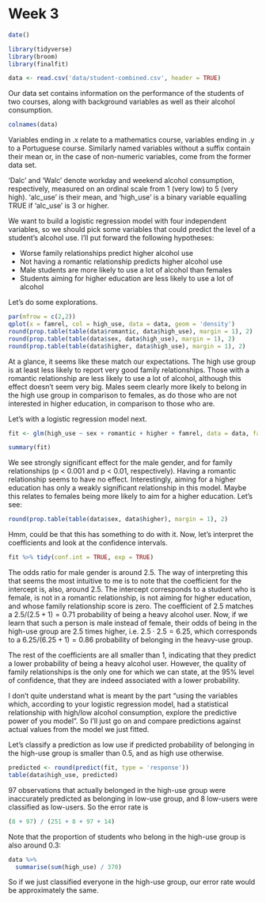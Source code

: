 # Week 3



```r
date()
```
```r
library(tidyverse)
library(broom)
library(finalfit)

data <- read.csv('data/student-combined.csv', header = TRUE)
```

Our data set contains information on the performance of the students of two courses, along with background variables as well as their alcohol consumption. 

```r
colnames(data)
```
Variables ending in .x relate to a mathematics course, variables ending in .y to a Portuguese course. Similarly named variables without a suffix contain their mean or, in the case of non-numeric variables, come from the former data set.

'Dalc' and 'Walc' denote workday and weekend alcohol consumption, respectively, measured on an ordinal scale from 1 (very low) to 5 (very high). 'alc_use' is their mean, and 'high_use' is a binary variable equalling TRUE if 'alc_use' is 3 or higher.

We want to build a logistic regression model with four independent variables, so we should pick some variables that could predict the level of a student's alcohol use. I'll put forward the following hypotheses:

* Worse family relationships predict higher alcohol use
* Not having a romantic relationship predicts higher alcohol use
* Male students are more likely to use a lot of alcohol than females
* Students aiming for higher education are less likely to use a lot of alcohol

Let's do some explorations.

```r
par(mfrow = c(2,2))
qplot(x = famrel, col = high_use, data = data, geom = 'density')
round(prop.table(table(data$romantic, data$high_use), margin = 1), 2)
round(prop.table(table(data$sex, data$high_use), margin = 1), 2)
round(prop.table(table(data$higher, data$high_use), margin = 1), 2)
```
At a glance, it seems like these match our expectations. The high use group is at least less likely to report very good family relationships. Those with a romantic relationship are less likely to use a lot of alcohol, although this effect doesn't seem very big. Males seem clearly more likely to belong in the high use group in comparison to females, as do those who are not interested in higher education, in comparison to those who are.

Let's with a logistic regression model next.

```r
fit <- glm(high_use ~ sex + romantic + higher + famrel, data = data, family = binomial)
```

```r
summary(fit)
```
We see strongly significant effect for the male gender, and for family relationships (p < 0.001 and p < 0.01, respectively). Having a romantic relationship seems to have no effect. Interestingly, aiming for a higher education has only a weakly significant relationship in this model. Maybe this relates to females being more likely to aim for a higher education. Let's see:

```r
round(prop.table(table(data$sex, data$higher), margin = 1), 2)
```
Hmm, could be that this has something to do with it. Now, let's interpret the coefficients and look at the confidence intervals.

```r
fit %>% tidy(conf.int = TRUE, exp = TRUE)
```
The odds ratio for male gender is around 2.5. The way of interpreting this that seems the most intuitive to me is to note that the coefficient for the intercept is, also, around 2.5. The intercept corresponds to a student who is female, is not in a romantic relationship, is not aiming for higher education, and whose family relationship score is zero. The coefficient of 2.5 matches a $2.5/(2.5 + 1) = 0.71$ probability of being a heavy alcohol user. Now, if we learn that such a person is male instead of female, their odds of being in the high-use group are 2.5 times higher, i.e. $2.5 \cdot 2.5 = 6.25$, which corresponds to a $6.25/(6.25 + 1) = 0.86$ probability of belonging in the heavy-use group.

The rest of the coefficients are all smaller than 1, indicating that they predict a lower probability of being a heavy alcohol user. However, the quality of family relationships is the only one for which we can state, at the $95\%$ level of confidence, that they are indeed associated with a lower probability. 

I don't quite understand what is meant by the part "using the variables which, according to your logistic regression model, had a statistical relationship with high/low alcohol consumption, explore the predictive power of you model". So I'll just go on and compare predictions against actual values from the model we just fitted.

Let's classify a prediction as low use if predicted probability of belonging in the high-use group is smaller than 0.5, and as high use otherwise.

```r
predicted <- round(predict(fit, type = 'response'))
table(data$high_use, predicted)
```
97 observations that actually belonged in the high-use group were inaccurately predicted as belonging in low-use group, and 8 low-users were classified as low-users. So the error rate is 

```r
(8 + 97) / (251 + 8 + 97 + 14)
```

Note that the proportion of students who belong in the high-use group is also around 0.3:

```r
data %>%
  summarise(sum(high_use) / 370)
```
So if we just classified everyone in the high-use group, our error rate would be approximately the same. 


